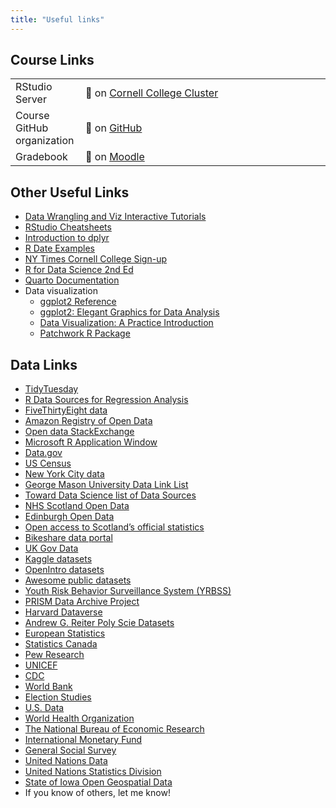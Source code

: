 ```yaml
---
title: "Useful links"
---
```

## Course Links
|                            |                                                                                         |
|----------------|--------------------------------------------------------|
| RStudio Server             | 🔗 on [Cornell College Cluster](http://turing.cornellcollege.edu:8787/)                 |
| Course GitHub organization | 🔗 on [GitHub](https://github.com/DSC223-FB2-2022)                                      |
| Gradebook                  | 🔗 on [Moodle](https://moodle.cornellcollege.edu/grade/report/grader/index.php?id=6992) |

## Other Useful Links
-   [Data Wrangling and Viz Interactive Tutorials](https://datasciencebox.org/02-interactive-tutorials)
-   [RStudio Cheatsheets](https://www.rstudio.com/resources/cheatsheets/)
-   [Introduction to dplyr](https://cran.r-project.org/web/packages/dplyr/vignettes/dplyr.html)
-   [R Date Examples](https://www.r-bloggers.com/2013/08/date-formats-in-r/)
-   [NY Times Cornell College Sign-up](https://cornellcollege.libguides.com/nyt)
-   [R for Data Science 2nd Ed](https://r4ds.hadley.nz/)
-   [Quarto Documentation](https://quarto.org/)
-   Data visualization
    -   [ggplot2 Reference](https://ggplot2.tidyverse.org/reference/index.html)
    -   [ggplot2: Elegant Graphics for Data Analysis](https://ggplot2-book.org/)
    -   [Data Visualization: A Practice Introduction](https://socviz.co/index.html)
    -   [Patchwork R Package](https://patchwork.data-imaginist.com/index.html)

## Data Links
-   [TidyTuesday](https://github.com/rfordatascience/tidytuesday)
-   [R Data Sources for Regression Analysis](https://rfun.library.duke.edu/blog/data-sources-for-regression-analysis/)
-   [FiveThirtyEight data](https://data.fivethirtyeight.com/)
-   [Amazon Registry of Open Data](https://registry.opendata.aws/)
-   [Open data StackExchange](https://opendata.stackexchange.com/)
-   [Microsoft R Application Window](https://mran.microsoft.com/documents/data)
-   [Data.gov](https://catalog.data.gov/dataset)
-   [US Census](https://www.census.gov/data.html)
-   [New York City data](https://opendata.cityofnewyork.us/)
-   [George Mason University Data Link List](https://infoguides.gmu.edu/find-data/practice)
-   [Toward Data Science list of Data Sources](https://towardsdatascience.com/data-repositories-for-almost-every-type-of-data-science-project-7aa2f98128b )
-   [NHS Scotland Open Data](https://www.opendata.nhs.scot/)
-   [Edinburgh Open Data](https://edinburghopendata.info/)
-   [Open access to Scotland's official statistics](https://statistics.gov.scot/home)
-   [Bikeshare data portal](https://www.bikeshare.com/data/)
-   [UK Gov Data](https://data.gov.uk/)
-   [Kaggle datasets](https://www.kaggle.com/datasets)
-   [OpenIntro datasets](http://openintrostat.github.io/openintro/)
-   [Awesome public datasets](https://github.com/awesomedata/awesome-public-datasets)
-   [Youth Risk Behavior Surveillance System (YRBSS)](https://chronicdata.cdc.gov/Youth-Risk-Behaviors/DASH-Youth-Risk-Behavior-Surveillance-System-YRBSS/q6p7-56au)
-   [PRISM Data Archive Project](https://www.icpsr.umich.edu/icpsrweb/content/ICPSR/fenway.html)
-   [Harvard Dataverse](https://dataverse.harvard.edu/)
-   [Andrew G. Reiter Poly Scie Datasets](https://andyreiter.com/datasets/)
-   [European Statistics](https://ec.europa.eu/eurostat/)
-   [Statistics Canada](https://www.statcan.gc.ca/eng/start)
-   [Pew Research](https://www.pewresearch.org/download-datasets/)
-   [UNICEF](https://data.unicef.org/)
-   [CDC](https://www.cdc.gov/datastatistics/index.html)
-   [World Bank](https://datacatalog.worldbank.org/)
-   [Election Studies](https://electionstudies.org//)
-   [U.S. Data](https://www.data.gov/)
-   [World Health Organization](https://www.who.int/gho/database/en/)
-   [The National Bureau of Economic Research](https://data.nber.org/data/)
-   [International Monetary Fund](https://data.imf.org/?sk=388DFA60-1D26-4ADE-B505-A05A558D9A42&sId=1479329328660)
-   [General Social Survey](http://gss.norc.org/)
-   [United Nations Data](http://data.un.org/)
-   [United Nations Statistics Division](https://unstats.un.org/home/)
-   [State of Iowa Open Geospatial Data](https://geodata.iowa.gov/)
-   If you know of others, let me know!